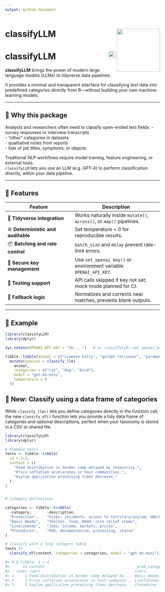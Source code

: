 ```yaml
---
output: github_document
---
```

# classifyLLM <img src="man/figures/logo.png" align="right" height="140" />

# classifyLLM <a href="https://dante042.github.io/classifyLLM"><img src="https://img.shields.io/badge/docs-pkgdown-blue" align="right" height="24"></a>

**classifyLLM** brings the power of modern large language models (LLMs) to tidyverse data pipelines.

It provides a minimal and transparent interface for classifying text data into predefined categories directly from R—without building your own machine-learning models.

---

## 🧭 Why this package

Analysts and researchers often need to classify open-ended text fields:
- survey responses or interview transcripts  
- “other” categories in datasets  
- qualitative notes from reports  
- lists of job titles, symptoms, or objects  

Traditional NLP workflows require model training, feature engineering, or external tools.  
`classifyLLM` lets you use an LLM (e.g. GPT-4) to perform classification directly, within your data pipeline.

---

## 🚀 Features

| Feature | Description |
|----------|-------------|
| 🧹 **Tidyverse integration** | Works naturally inside `mutate()`, `across()`, or `map()` pipelines. |
| ⚙️ **Deterministic and auditable** | Set temperature = 0 for reproducible results. |
| 📦 **Batching and rate control** | `batch_size` and `delay` prevent rate-limit errors. |
| 🔐 **Secure key management** | Use `set_openai_key()` or environment variable `OPENAI_API_KEY`. |
| 🧪 **Testing support** | API calls skipped if key not set; mock mode planned for CI. |
| 💬 **Fallback logic** | Normalizes and corrects near matches, prevents blank outputs. |

---

## 🧩 Example

```r
library(classifyLLM)
library(dplyr)

Sys.setenv(OPENAI_API_KEY = "sk-...")   # or classifyLLM::set_openai_key()

tibble::tibble(animal = c("siamese kitty", "golden retriever", "parakeet")) |>
  mutate(species = classify_llm(
    animal,
    categories = c("cat", "dog", "bird"),
    model = "gpt-4o-mini",
    temperature = 0
  ))
```

## 🧠 New: Classify using a data frame of categories

While `classify_llm()` lets you define categories directly in the function call,  the new `classify_df()` function lets you provide a tidy data frame of categories and optional descriptions, perfect when your taxonomy is stored in a CSV or shared file.

```r
library(classifyLLM)
library(dplyr)

# Example texts
texts <- tibble::tibble(
  id = 1:3,
  content = c(
    "Food distribution in border camp delayed by insecurity.",
    "Price inflation accelerates in host communities.",
    "Asylum application processing times decrease."
  )
)


# Category definitions

categories <- tibble::tribble(
  ~category,       ~description,
  "Protection",    "Risks, incidents, access to territory/asylum, GBV/CP",
  "Basic Needs",   "Shelter, food, WASH, core relief items",
  "Livelihoods",   "Jobs, income, markets, prices",
  "Procedures",    "RSD, documentation, processing, status"
)

# Classify with a tidy category table
texts |> 
  classify_df(content, categories = categories, model = "gpt-4o-mini")

#> # A tibble: 3 × 4
#>      id content                                         .pred_category .pred_score
#>   <int> <chr>                                           <chr>                <dbl>
#> 1     1 Food distribution in border camp delayed by ... Basic Needs          0.87
#> 2     2 Price inflation accelerates in host communit... Livelihoods          0.91
#> 3     3 Asylum application processing times decrease.   Procedures           0.93
```
